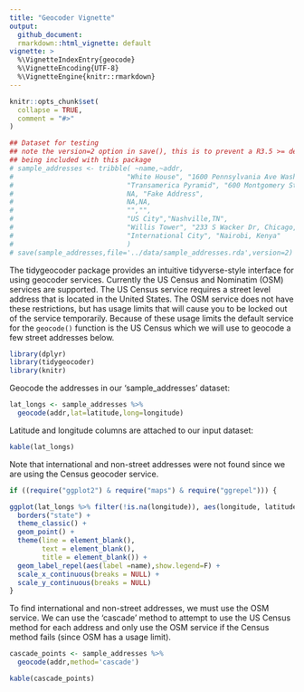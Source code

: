 ```yaml
---
title: "Geocoder Vignette"
output: 
  github_document:
  rmarkdown::html_vignette: default
vignette: >
  %\VignetteIndexEntry{geocode}
  %\VignetteEncoding{UTF-8}
  %\VignetteEngine{knitr::rmarkdown}
---
```


```r
knitr::opts_chunk$set(
  collapse = TRUE,
  comment = "#>"
)

## Dataset for testing
## note the version=2 option in save(), this is to prevent a R3.5 >= dependency
## being included with this package
# sample_addresses <- tribble( ~name,~addr,
#                            "White House", "1600 Pennsylvania Ave Washington, DC",
#                            "Transamerica Pyramid", "600 Montgomery St, San Francisco, CA 94111",
#                            NA, "Fake Address",
#                            NA,NA,
#                            "","",
#                            "US City","Nashville,TN",
#                            "Willis Tower", "233 S Wacker Dr, Chicago, IL 60606",
#                            "International City", "Nairobi, Kenya"
#                            )
# save(sample_addresses,file='../data/sample_addresses.rda',version=2)
```

The tidygeocoder package provides an intuitive tidyverse-style interface for using geocoder services. Currently the US Census and Nominatim (OSM) services are supported. The US Census service requires a street level address that is located in the United States. The OSM service does not have these restrictions, but has usage limits that will cause you to be locked out of the service temporarily. Because of these usage limits the default service for the `geocode()` function is the US Census which we will use to geocode a few street addresses below.

```r
library(dplyr)
library(tidygeocoder)
library(knitr)
```

Geocode the addresses in our 'sample_addresses' dataset:

```r
lat_longs <- sample_addresses %>% 
  geocode(addr,lat=latitude,long=longitude)
```

Latitude and longitude columns are attached to our input dataset:

```r
kable(lat_longs)
```

Note that international and non-street addresses were not found since we are using the Census geocoder service. 

```r
if ((require("ggplot2") & require("maps") & require("ggrepel"))) {

ggplot(lat_longs %>% filter(!is.na(longitude)), aes(longitude, latitude),color="grey98") +
  borders("state") +
  theme_classic() +
  geom_point() +
  theme(line = element_blank(),
        text = element_blank(),
        title = element_blank()) +
  geom_label_repel(aes(label =name),show.legend=F) +
  scale_x_continuous(breaks = NULL) + 
  scale_y_continuous(breaks = NULL)
}
```

To find international and non-street addresses, we must use the OSM service. We can use the 'cascade' method to attempt to use the US Census method for each address and only use the OSM service if the Census method fails (since OSM has a usage limit).

```r
cascade_points <- sample_addresses %>% 
  geocode(addr,method='cascade')
```

```r
kable(cascade_points)
```

